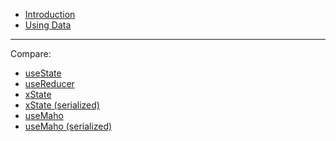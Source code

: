 - [Introduction](/)
- [Using Data](/docs/data)

---

Compare:

- [useState](/docs/data_useState)
- [useReducer](/docs/data_useReducer)
- [xState](/docs/data_xstate)
- [xState (serialized)](/docs/data_xstateSerialized)
- [useMaho](/docs/data_useMaho)
- [useMaho (serialized)](/docs/data_useMahoSerialized)
